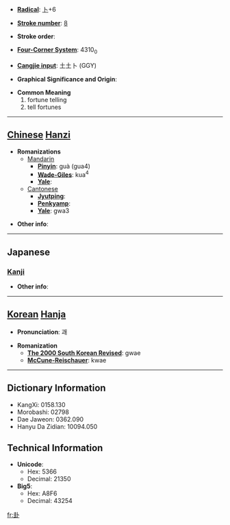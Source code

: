 * '''[[Wiktionary:Chinese radical index| Radical]]''': [[Wiktionary:Chinese radical index 卜|卜]]+6

* '''[[Wiktionary:Chinese total strokes index|Stroke number]]''': [[Wiktionary:Chinese total strokes index 8|8]]

* '''Stroke order''': 

* '''[[Wiktionary:Chinese four corner index|Four-Corner System]]''': 4310<sub>0</sub>

* '''[[Wiktionary:Chinese Cangjie index|Cangjie input]]''': 土土卜 (GGY)

* '''Graphical Significance and Origin''': 

* '''Common Meaning'''
*#fortune telling
*# tell fortunes


----

== [[Chinese]] [[Hanzi]] ==

* '''Romanizations'''
** [[Mandarin]]
*** '''[[Pinyin]]''': guà (gua4)
*** '''[[Wade-Giles]]''': kua<sup>4</sup>
*** '''[[Yale]]''': 
**[[Cantonese]]
***'''[[Jyutping]]''':
***'''[[Penkyamp]]''': 
***'''[[Yale]]''': gwa3

* '''Other info''': 

----

==Japanese==
===[[Kanji]]===
{{kanji|on readings=[[か]] (ka), [[け]] (ke)|kun readings=[[うらかた]] (urakata)}}

* '''Other info''':  

----

== [[Korean]] [[Hanja]] ==

* '''Pronunciation''': 괘

* '''Romanization'''
** '''[[The 2000 South Korean Revised Romanization|The 2000 South Korean Revised]]''': gwae
** '''[[McCune-Reischauer]]''': kwae

----

== Dictionary Information ==

* KangXi: 0158.130
* Morobashi: 02798
* Dae Jaweon: 0362.090
* Hanyu Da Zidian: 10094.050

== Technical Information ==

* '''Unicode''':
** Hex: 5366
** Decimal: 21350
* '''Big5''':
** Hex: A8F6
** Decimal: 43254

[[fr:卦]]